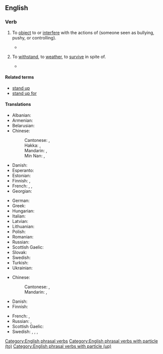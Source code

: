 ==English==

===Verb===
{{en-verb|head=[[stand up]] [[to]]|stand<,,stood> up to}}

# {{lb|en|transitive}} To [[object]] to or [[interfere]] with the actions of (someone seen as bullying, pushy, or controlling).
#: {{ux|en|If anyone '''stood up to''' him, I bet he'd back down.}}
#* {{quote-journal|en|date=2020 July 15|author=Christian Wolmar|title=J'Accuse...! A letter to Prime Minister Boris Johnson|journal=Rail|pages=50-51|text=He stated flatly that he could not run his airline with the middle seats unoccupied, as it was simply uneconomic. Actually, he probably could, but he '''stood up to''' the Government and ministers wilted and simply acquiesced. We needed some strong figure in the [rail] industry to '''stand up to''' government, but there has been no one to knock on number 10's door and argue the case.}}
# {{lb|en|transitive}} To [[withstand]], to [[weather]], to [[survive]] in spite of.
#: {{ux|en|The paint looks good, but I don't know if it will '''stand up to''' years of weather.}}
#* {{quote-journal|en|year=1962|month=March|title=The New Year Freeze-up on British Railways|journal=Modern Railways|page=158|text=Overhead electric equipment generally '''stood up well both to''' the weight of vertically falling snow and '''to''' the effects of snow on contact wires; [...].}}

====Related terms====
* [[stand up]]
* [[stand up for]]

====Translations====
{{trans-top|object or interfere}}
* Albanian: {{t-needed|sq}}
* Armenian: {{t-needed|hy}}
* Belarusian: {{t-needed|be}}
* Chinese:
*: Cantonese: {{t|yue|面對|sc=Hant}}, {{t|yue|面对|tr=min6 deoi3|sc=Hant}}
*: Hakka: {{t|hak|面對|sc=Hans}}, {{t|hak|面对|tr=mien-tui|sc=Hans}}
*: Mandarin: {{t+|cmn|面對|sc=Hani}}, {{t+|cmn|面对|tr=miànduì|sc=Hani}}
*: Min Nan: {{t+|nan|面對|sc=Hans}}, {{t|nan|面对|tr=bīn-tùi / biān-tùi|sc=Hans}}

* Danish: {{t-needed|da}}
* Esperanto: {{t-needed|eo}}
* Estonian: {{t-needed|et}}
* Finnish: {{t|fi|[[nousta]] [[vastaan]]}}, {{t+|fi|vastustaa}}
* French: {{t+|fr|gêner}}, {{t+|fr|interférer}}, {{t+|fr|déranger}}
* Georgian: {{t-needed|ka}}
{{trans-mid}}
* German: {{t-needed|de}}
* Greek: {{t-needed|el}}
* Hungarian: {{t-needed|hu}}
* Italian: {{t|it|tenere testa}}
* Latvian: {{t-needed|lv}}
* Lithuanian: {{t-needed|lt}}
* Polish: {{t-needed|pl}}
* Romanian: {{t-needed|ro}}
* Russian: {{t-needed|ru}}
* Scottish Gaelic: {{t|gd|cum ri}}
* Slovak: {{t-needed|sk}}
* Swedish: {{t+|sv|stå emot}}
* Turkish: {{t-needed|tr}}
* Ukrainian: {{t-needed|uk}}
{{trans-bottom}}

{{trans-top|withstand}}
* Chinese:
*: Cantonese: {{t|yue|經得起|sc=Hant}}, {{t|yue|经得起|tr=ging1 dak1 hei2|sc=Hant}}
*: Mandarin: {{t+|cmn|經得起|sc=Hani}}, {{t+|cmn|经得起|tr=jīngdeqǐ|sc=Hani}}
* Danish: {{t-needed|da}}
* Finnish: {{t+|fi|kestää}}
{{trans-mid}}
* French: {{t+|fr|tenir}}, {{t+|fr|supporter}}
* Russian: {{t+|ru|выде́рживать}}, {{t+|ru|выносить}}
* Scottish Gaelic: {{t|gd|cum ri}}
* Swedish: {{t+|sv|tåla}}, {{t+|sv|stå emot}}, {{t|sv|stå pall för}}, {{t+|sv|hålla för}}
{{trans-bottom}}

[[Category:English phrasal verbs]]
[[Category:English phrasal verbs with particle (to)]]
[[Category:English phrasal verbs with particle (up)]]
